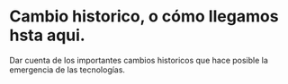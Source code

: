 # Cambio historico, o cómo llegamos hsta aqui.

Dar cuenta de los importantes cambios historicos que hace posible la emergencia
de las tecnologías.
